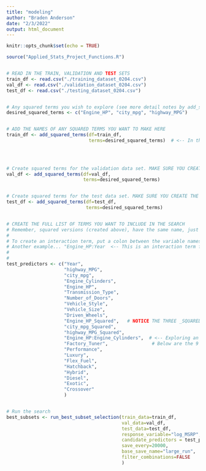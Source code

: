 ```yaml
---
title: "modeling"
author: "Braden Anderson"
date: "2/3/2022"
output: html_document
---
```


```r
knitr::opts_chunk$set(echo = TRUE)

```



```r

source("Applied_Stats_Project_Functions.R")


# READ IN THE TRAIN, VALIDATION AND TEST SETS
train_df <- read.csv("./training_dataset_0204.csv")
val_df <- read.csv("./validation_dataset_0204.csv")
test_df <- read.csv("./testing_dataset_0204.csv")


# Any squared terms you wish to explore (see more detail notes by add_squared_term function below)
desired_squared_terms <- c("Engine_HP", "city_mpg", "highway_MPG")


# ADD THE NAMES OF ANY SQUARED TERMS YOU WANT TO MAKE HERE
train_df <- add_squared_terms(df=train_df,
                              terms=desired_squared_terms)  # <-- In this example we create squared terms for these three variables
                                                                                # Since you made squared terms for them, ensure the _Squared versions go in the predictor list
                                                                                # e.g. need to add --> Engine_HP_Squared, city_mpg_Squared, highway_MPG_Squared


# Create squared terms for the validation data set. MAKE SURE YOU CREATE THE SAME SQUARED TERMS YOU DID FOR THE TRAINING SET! 
val_df <- add_squared_terms(df=val_df,
                            terms=desired_squared_terms)


# Create squared terms for the test data set. MAKE SURE YOU CREATE THE SAME SQUARED TERMS YOU DID FOR THE TRAINING SET! 
test_df <- add_squared_terms(df=test_df,
                             terms=desired_squared_terms)


# CREATE THE FULL LIST OF TERMS YOU WANT TO INCLUDE IN THE SEARCH
# Remember, squared versions (created above), have the same name, just with the suffix "_Squared" tacked on the end.
# 
# To create an interaction term, put a colon between the variable names like --> Engine_HP:Engine_Cylinders 
# Another example... "Engine_HP:Year  <-- This is an interaction term for engine horsepower with year
#
#
test_predictors <- c("Year", 
                     "highway_MPG", 
                     "city_mpg", 
                     "Engine_Cylinders", 
                     "Engine_HP", 
                     "Transmission_Type",
                     "Number_of_Doors", 
                     "Vehicle_Style", 
                     "Vehicle_Size", 
                     "Driven_Wheels", 
                     "Engine_HP_Squared",   # NOTICE THE THREE _SQUARED VERSIONS HERE MATCH WHAT IS IN desired_squared_terms above
                     "city_mpg_Squared", 
                     "highway_MPG_Squared",
                     "Engine_HP:Engine_Cylinders",  # <-- Exploring an interaction term here
                     "Factory_Tuner",                # Below are the 9 binary columns we created from Market_Category       
                     "Performance", 
                     "Luxury", 
                     "Flex_Fuel",
                     "Hatchback",
                     "Hybrid", 
                     "Diesel", 
                     "Exotic", 
                     "Crossover"
                     )


# Run the search
best_subsets <- run_best_subset_selection(train_data=train_df, 
                                          val_data=val_df, 
                                          test_data=test_df,
                                          response_variable="log_MSRP",             # <-- Can be "MSRP" or "log_MSRP", whichever you want to explore
                                          candidate_predictors = test_predictors,
                                          save_every=20000,
                                          base_save_name="large_run",
                                          filter_combinations=FALSE
                                          )


```














